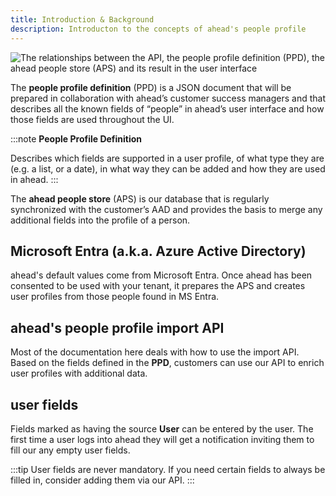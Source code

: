```yaml
---
title: Introduction & Background
description: Introducton to the concepts of ahead's people profile
---
```



<Image src={image} alt="The relationships between the API, the people profile definition (PPD), the ahead people store (APS) and its result in the user interface" />

The **people profile definition** (PPD) is a JSON document that will be prepared in collaboration with ahead’s customer success managers and that describes all the known fields of “people” in ahead’s user interface and how those fields are used throughout the UI.

:::note
**People Profile Definition**

Describes which fields are supported in a user profile, of what type they are (e.g. a list, or a date), in what way they can be added and how they are used in ahead.
:::

The **ahead people store** (APS) is our database that is regularly synchronized with the customer’s AAD and provides the basis to merge any additional fields into the profile of a person.

## Microsoft Entra (a.k.a. Azure Active Directory)

ahead's default values come from Microsoft Entra. Once ahead has been consented to be used with your tenant, it prepares the APS and creates user profiles from those people found in MS Entra.

## ahead's people profile import API

Most of the documentation here deals with how to use the import API. Based on the fields defined in the **PPD**, customers can use our API to enrich user profiles with additional data.

<CardGrid>
    <LinkCard
        title="Authorization & Authentication"
        description="Learn how to authorize your requests"
        href="../03-authentication-authorization/"
    />
    <LinkCard
        title="calling the Endpoint"
        description="Read the specification of the people import API"
        href="../04-endpoint/"
    />
</CardGrid>

## user fields

Fields marked as having the source **User** can be entered by the user. The first time a user logs into ahead they will get a notification inviting them to fill our any empty user fields.

:::tip
User fields are never mandatory. If you need certain fields to always be filled in, consider adding them via our API.
:::